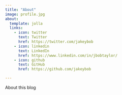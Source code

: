 ```yaml
---
title: "About"
image: profile.jpg
about:
  template: jolla
  links:
    - icon: twitter
      text: Twitter
      href: https://twitter.com/jakeybob
    - icon: linkedin
      text: LinkedIn
      href: https://www.linkedin.com/in/jbobtaylor/
    - icon: github
      text: GitHub
      href: https://github.com/jakeybob

---
```


About this blog
